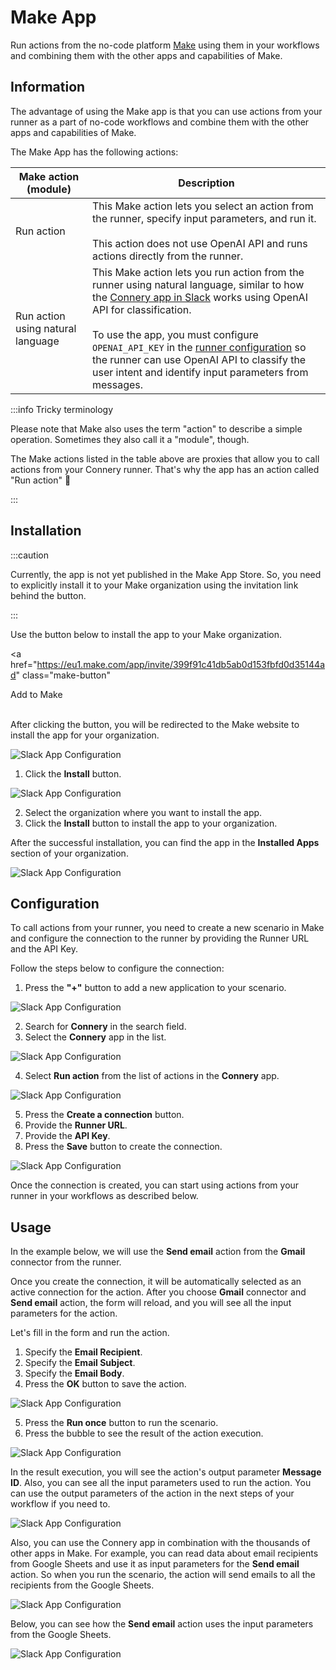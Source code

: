 # Make App

Run actions from the no-code platform [Make](https://www.make.com/) using them in your workflows and combining them with the other apps and capabilities of Make.

## Information

The advantage of using the Make app is that you can use actions from your runner as a part of no-code workflows and combine them with the other apps and capabilities of Make.

The Make App has the following actions:

| Make action (module)              | Description                                                                                                                                                                                                                                                                                                                                                                                                                                                                                    |
| --------------------------------- | ---------------------------------------------------------------------------------------------------------------------------------------------------------------------------------------------------------------------------------------------------------------------------------------------------------------------------------------------------------------------------------------------------------------------------------------------------------------------------------------------- |
| Run action                        | This Make action lets you select an action from the runner, specify input parameters, and run it.<br/><br/>This action does not use OpenAI API and runs actions directly from the runner.                                                                                                                                                                                                                                                                                                      |
| Run action using natural language | This Make action lets you run action from the runner using natural language, similar to how the [Connery app in Slack](/docs/native-clients/slack#information) works using OpenAI API for classification.<br/><br/>To use the app, you must configure `OPENAI_API_KEY` in the [runner configuration](http://localhost:4202/docs/quick-start/set-up-runner#3-configure-env-variables) so the runner can use OpenAI API to classify the user intent and identify input parameters from messages. |

:::info Tricky terminology

Please note that Make also uses the term "action" to describe a simple operation. Sometimes they also call it a "module", though.

The Make actions listed in the table above are proxies that allow you to call actions from your Connery runner.
That's why the app has an action called "Run action" 🤭

:::

## Installation

:::caution

Currently, the app is not yet published in the Make App Store.
So, you need to explicitly install it to your Make organization using the invitation link behind the button.

:::

Use the button below to install the app to your Make organization.

<a
  href="https://eu1.make.com/app/invite/399f91c41db5ab0d153fbfd0d35144ad"
  class="make-button"
>
  Add to Make
</a>
<br />
<br />

After clicking the button, you will be redirected to the Make website to install the app for your organization.

![Slack App Configuration](/img/make/install-make-app1.png)

1. Click the **Install** button.

![Slack App Configuration](/img/make/install-make-app2.png)

2. Select the organization where you want to install the app.
3. Click the **Install** button to install the app to your organization.

After the successful installation, you can find the app in the **Installed Apps** section of your organization.

![Slack App Configuration](/img/make/installed-make-app.png)

## Configuration

To call actions from your runner, you need to create a new scenario in Make and
configure the connection to the runner by providing the Runner URL and the API Key.

Follow the steps below to configure the connection:

1. Press the **"+"** button to add a new application to your scenario.

![Slack App Configuration](/img/make/create-scenario1.png)

2. Search for **Connery** in the search field.
3. Select the **Connery** app in the list.

![Slack App Configuration](/img/make/create-scenario2.png)

4. Select **Run action** from the list of actions in the **Connery** app.

![Slack App Configuration](/img/make/create-scenario3.png)

5. Press the **Create a connection** button.
6. Provide the **Runner URL**.
7. Provide the **API Key**.
8. Press the **Save** button to create the connection.

![Slack App Configuration](/img/make/create-scenario4.png)

Once the connection is created, you can start using actions from your runner in your workflows as described below.

## Usage

In the example below, we will use the **Send email** action from the **Gmail** connector from the runner.

Once you create the connection, it will be automatically selected as an active connection for the action.
After you choose **Gmail** connector and **Send email** action,
the form will reload, and you will see all the input parameters for the action.

Let's fill in the form and run the action.

1. Specify the **Email Recipient**.
2. Specify the **Email Subject**.
3. Specify the **Email Body**.
4. Press the **OK** button to save the action.

![Slack App Configuration](/img/make/create-scenario5.png)

5. Press the **Run once** button to run the scenario.
6. Press the bubble to see the result of the action execution.

![Slack App Configuration](/img/make/create-scenario6.png)

In the result execution, you will see the action's output parameter **Message ID**.
Also, you can see all the input parameters used to run the action.
You can use the output parameters of the action in the next steps of your workflow if you need to.

![Slack App Configuration](/img/make/create-scenario7.png)

Also, you can use the Connery app in combination with the thousands of other apps in Make.
For example, you can read data about email recipients from Google Sheets and use it as input parameters for the **Send email** action.
So when you run the scenario, the action will send emails to all the recipients from the Google Sheets.

![Slack App Configuration](/img/make/create-scenario8.png)

Below, you can see how the **Send email** action uses the input parameters from the Google Sheets.

![Slack App Configuration](/img/make/create-scenario9.png)
